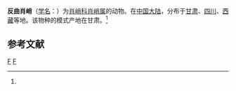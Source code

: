 {{Speciesbox
| taxon = Tetragnatha recurva
| binomial_authority = (Schenkel, 1937)<ref name='id13437'>{{cite web| url =http://www.bioinfo.cn/db05/BjdwSpecies.php?action=view&id=13437| title =反曲肖峭| work =《中国动物物种编目数据库》| publisher =中国科学院微生物研究所| author =中国科学院动物研究所| accessdate =2009-04-28| deadurl =yes| archiveurl =https://web.archive.org/web/20160305000202/http://www.bioinfo.cn/db05/BjdwSpecies.php?action=view&id=13437| archivedate =2016-03-05}}</ref>
}}

'''反曲肖峭'''（[[学名|学名]]：{{lang|la|''Tetragnatha recurva''}}）为[[肖峭科|肖峭科]][[肖峭属|肖峭属]]的动物。在[[中国大陆|中国大陆]]，分布于[[甘肃|甘肃]]、[[四川|四川]]、[[西藏|西藏]]等地。该物种的模式产地在甘肃。<ref name='id13437'/>

== 参考文献 ==
{{reflist}}

{{taxonbar}}
[[Category:_1937年描述的动物|F]]
[[Category:肖峭属|F]]